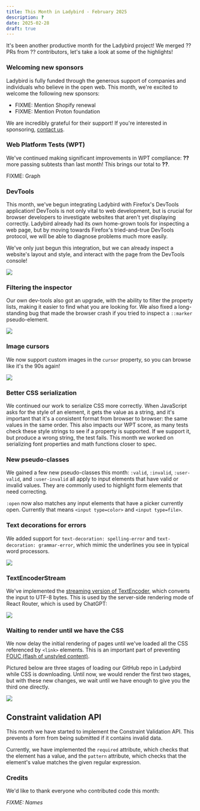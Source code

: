 ```yaml
---
title: This Month in Ladybird - February 2025
description: ?
date: 2025-02-28
draft: true
---
```


It's been another productive month for the Ladybird project! We merged ?? PRs from ?? contributors, let's take a look at some of the highlights!

### Welcoming new sponsors

Ladybird is fully funded through the generous support of companies and individuals who believe in the open web. This month, we're excited to welcome the following new sponsors:

- FIXME: Mention Shopify renewal
- FIXME: Mention Proton foundation

We are incredibly grateful for their support! If you're interested in sponsoring, [contact us](mailto:contact@ladybird.org).

### Web Platform Tests (WPT)

We've continued making significant improvements in WPT compliance: **??** more passing subtests than last month! This brings our total to **??**.

FIXME: Graph

### DevTools

This month, we've begun integrating Ladybird with Firefox's DevTools application! DevTools is not only vital to web development,
but is crucial for browser developers to investigate websites that aren't yet displaying correctly. Ladybird already had its own
home-grown tools for inspecting a web page, but by moving towards Firefox's tried-and-true DevTools protocol, we will be able
to diagnose problems much more easily.

We've only just begun this integration, but we can already inspect a website's layout and style, and interact with the page
from the DevTools console!

![](/assets/img/newsletter-feb-2025-devtools.png)

### Filtering the inspector

Our own dev-tools also got an upgrade, with the ability to filter the property lists, making it easier to find what you are looking for.
We also fixed a long-standing bug that made the browser crash if you tried to inspect a `::marker` pseudo-element.

![](/assets/img/newsletter-feb-2025-inspector-filtering.png)

### Image cursors

We now support custom images in the `cursor` property, so you can browse like it's the 90s again!

![](/assets/img/newsletter-feb-2025-sheep-cursor.png)

### Better CSS serialization

We continued our work to serialize CSS more correctly. When JavaScript asks for the style of an element, it gets the value as a string, and it's important that it's a consistent format from browser to browser: the same values in the same order. This also impacts our WPT
score, as many tests check these style strings to see if a property is supported. If we support it, but produce a wrong string, the
test fails. This month we worked on serializing font properties and math functions closer to spec.

### New pseudo-classes

We gained a few new pseudo-classes this month: `:valid`, `:invalid`, `:user-valid`, and `:user-invalid` all apply to input elements
that have valid or invalid values. They are commonly used to highlight form elements that need correcting.

`:open` now also matches any input elements that have a picker currently open. Currently that means `<input type=color>` and
`<input type=file>`.

### Text decorations for errors

We added support for `text-decoration: spelling-error` and `text-decoration: grammar-error`, which mimic the underlines you see in typical word processors.

![](/assets/img/newsletter-feb-2025-error-underlines.png)

### TextEncoderStream

We've implemented the [streaming version of TextEncoder](https://developer.mozilla.org/en-US/docs/Web/API/TextEncoderStream), which converts the input to UTF-8 bytes.
This is used by the server-side rendering mode of React Router, which is used by ChatGPT:

![](/assets/img/newsletter-feb-2025-chatgpt-mini.png)

### Waiting to render until we have the CSS

We now delay the initial rendering of pages until we've loaded all the CSS referenced by `<link>` elements. This is an important part of preventing [FOUC (flash of unstyled content)](https://en.wikipedia.org/wiki/Flash_of_unstyled_content).

Pictured below are three stages of loading our GitHub repo in Ladybird while CSS is downloading. Until now, we would render the first two stages, but with these new changes, we wait until we have enough to give you the third one directly.

![](/assets/img/newsletter-feb-2025-fouc.webp)

## Constraint validation API

This month we have started to implement the Constraint Validation API. This prevents a form from being submitted if it contains invalid data.

Currently, we have implemented the `required` attribute, which checks that the element has a value, and the `pattern` attribute, which checks that the element's value matches the given regular expression.

### Credits

We'd like to thank everyone who contributed code this month:

_FIXME: Names_
